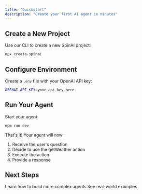 ```yaml
---
title: "Quickstart"
description: "Create your first AI agent in minutes"
---
```


## Create a New Project

Use our CLI to create a new SpinAI project:

```bash
npx create-spinai
```

## Configure Environment

Create a `.env` file with your OpenAI API key:

```bash
OPENAI_API_KEY=your_api_key_here
```

## Run Your Agent

Start your agent:

```bash
npm run dev
```

That's it! Your agent will now:

1. Receive the user's question
2. Decide to use the getWeather action
3. Execute the action
4. Provide a response

## Next Steps

<CardGroup>
  <Card title="Development Guide" icon="code" href="/get-started/development">
    Learn how to build more complex agents
  </Card>
  <Card title="Examples" icon="lightbulb" href="/examples">
    See real-world examples
  </Card>
</CardGroup>
